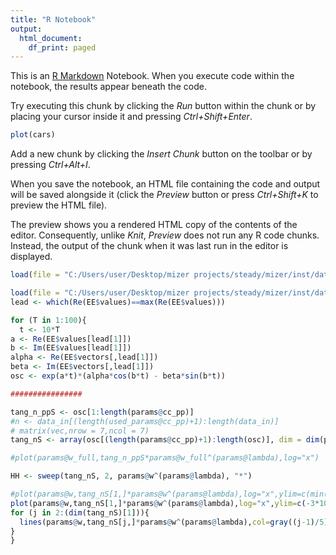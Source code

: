 ```yaml
---
title: "R Notebook"
output:
  html_document:
    df_print: paged
---
```


This is an [R Markdown](http://rmarkdown.rstudio.com) Notebook. When you execute code within the notebook, the results appear beneath the code. 

Try executing this chunk by clicking the *Run* button within the chunk or by placing your cursor inside it and pressing *Ctrl+Shift+Enter*. 

```r
plot(cars)
```

Add a new chunk by clicking the *Insert Chunk* button on the toolbar or by pressing *Ctrl+Alt+I*.

When you save the notebook, an HTML file containing the code and output will be saved alongside it (click the *Preview* button or press *Ctrl+Shift+K* to preview the HTML file).

The preview shows you a rendered HTML copy of the contents of the editor. Consequently, unlike *Knit*, *Preview* does not run any R code chunks. Instead, the output of the chunk when it was last run in the editor is displayed.

```r
load(file = "C:/Users/user/Desktop/mizer projects/steady/mizer/inst/dataEE.RData")

load(file = "C:/Users/user/Desktop/mizer projects/steady/mizer/inst/dataparams.RData")
lead <- which(Re(EE$values)==max(Re(EE$values)))

for (T in 1:100){
  t <- 10*T
a <- Re(EE$values[lead[1]])
b <- Im(EE$values[lead[1]])
alpha <- Re(EE$vectors[,lead[1]])
beta <- Im(EE$vectors[,lead[1]])
osc <- exp(a*t)*(alpha*cos(b*t) - beta*sin(b*t))

################

tang_n_ppS <- osc[1:length(params@cc_pp)]
#n <- data_in[(length(used_params@cc_pp)+1):length(data_in)]
# matrix(vec,nrow = 7,ncol = 7)
tang_nS <- array(osc[(length(params@cc_pp)+1):length(osc)], dim = dim(params@initial_n))

#plot(params@w_full,tang_n_ppS*params@w_full^(params@lambda),log="x")

HH <- sweep(tang_nS, 2, params@w^(params@lambda), "*")

#plot(params@w,tang_nS[1,]*params@w^(params@lambda),log="x",ylim=c(min(HH),max(HH)),type="l")
plot(params@w,tang_nS[1,]*params@w^(params@lambda),log="x",ylim=c(-3*10^(-12),3*10^(-12)),type="l")
for (j in 2:(dim(tang_nS)[1])){
  lines(params@w,tang_nS[j,]*params@w^(params@lambda),col=gray((j-1)/5))
}
}
```
